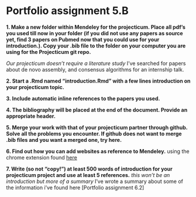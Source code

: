 # Portfolio assignment 5.B

**1. Make a new folder within Mendeley for the projecticum. Place all pdf’s you used till now in your folder (if you did not use any papers as source yet, find 3 papers on Pubmed now that you could use for your introduction.). Copy your .bib file to the folder on your computer you are using for the Projecticum git repo.**

_Our projecticum doesn't require a literature study_
I've searched for papers about de novo assembly, and consensus algorithms for an internship talk.

**2. Start a .Rmd named “introduction.Rmd” with a few lines introduction on your projecticum topic.**

**3. Include automatic inline references to the papers you used.**

**4. The bibliography will be placed at the end of the document. Provide an appropriate header.**

**5. Merge your work with that of your projecticum partner through github. Solve all the problems you encounter. If github does not want to merge .bib files and you want a merged one, try here.**

**6. Find out how you can add websites as reference to Mendeley.**
using the chrome extension found [here](https://chrome.google.com/webstore/detail/mendeley-web-importer/dagcmkpagjlhakfdhnbomgmjdpkdklff/related)

**7. Write (so not “copy!”) at least 500 words of introduction for your projecticum project and use at least 5 references.**
_this won't be an introduction but more of a summary_
I've wrote a summary about some of the information i've found here [Portfolio assignment 6.2]
